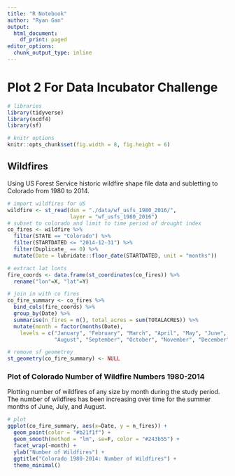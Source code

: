 ```yaml
---
title: "R Notebook"
author: "Ryan Gan"
output:
  html_document:
    df_print: paged
editor_options:
  chunk_output_type: inline
---
```


# Plot 2 For Data Incubator Challenge

```r
# libraries
library(tidyverse)
library(ncdf4)
library(sf)

# knitr options
knitr::opts_chunk$set(fig.width = 8, fig.height = 6)
```

## Wildfires

Using US Forest Service historic wildfire shape file data and subletting to Colorado from 1980 to 2014.

```r
# import wildfires for US
wildfire <- st_read(dsn = "./data/wf_usfs_1980_2016/",
                    layer = "wf_usfs_1980_2016")
# subset to colorado and limit to time period of drought index
co_fires <- wildfire %>% 
  filter(STATE == "Colorado") %>% 
  filter(STARTDATED <= "2014-12-31") %>% 
  filter(Duplicate_ == 0) %>% 
  mutate(Date = lubridate::floor_date(STARTDATED, unit = "months"))

# extract lat lonts
fire_coords <- data.frame(st_coordinates(co_fires)) %>% 
  rename("lon"=X, "lat"=Y) 

# join in with co fires
co_fire_summary <- co_fires %>% 
  bind_cols(fire_coords) %>% 
  group_by(Date) %>% 
  summarise(n_fires = n(), total_acres = sum(TOTALACRES)) %>% 
  mutate(month = factor(months(Date), 
    levels = c("January", "February", "March", "April", "May", "June", "July",
               "August", "September", "October", "November", "December")))

# remove sf geometrey 
st_geometry(co_fire_summary) <- NULL
```

### Plot of Colorado Number of Wildfire Numbers 1980-2014

Plotting number of wildfires of any size by month during the study period. The number of wildfires has been increasing over time for the summer months of June, July, and August.

```r
# plot
ggplot(co_fire_summary, aes(x=Date, y = n_fires)) +
  geom_point(color = "#b21f1f") +
  geom_smooth(method = "lm", se=F, color = "#243b55") +
  facet_wrap(~month) +
  ylab("Number of Wildfires") +
  ggtitle("Colorado 1980-2014: Number of Wildfires") +
  theme_minimal()
```

